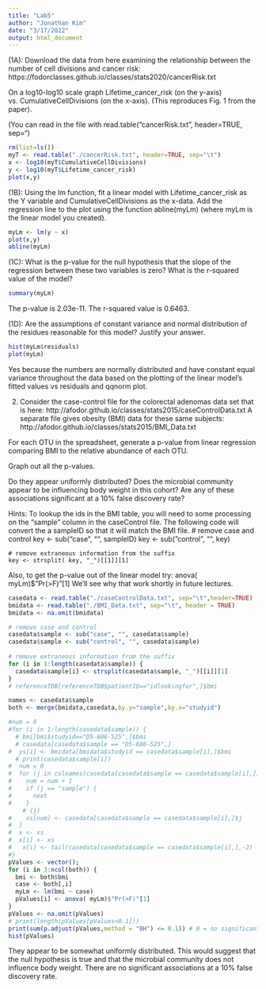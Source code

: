 ---
title: "Lab5"
author: "Jonathan Kim"
date: "3/17/2022"
output: html_document
---

(1A): Download the data from here examining the relationship between the number of cell divisions and cancer risk: https://fodorclasses.github.io/classes/stats2020/cancerRisk.txt

On a log10-log10 scale graph Lifetime_cancer_risk (on the y-axis) vs. CumulativeCellDivisions (on the x-axis).  (This reproduces Fig. 1 from the paper).

(You can read in the file with read.table("cancerRisk.txt", header=TRUE, sep="\t")

```{r}
rm(list=ls())
myT <- read.table("./cancerRisk.txt", header=TRUE, sep="\t")
x <- log10(myT$CumulativeCellDivisions)
y <- log10(myT$Lifetime_cancer_risk)
plot(x,y)
```

(1B):   Using the lm function, fit a linear model with Lifetime_cancer_risk as the Y variable and CumulativeCellDivisions as the x-data.  Add the regression line to the plot using the function abline(myLm)  (where myLm is the linear model you created).

```{r}
myLm <- lm(y ~ x)
plot(x,y)
abline(myLm)
```

(1C):  What is the p-value for the null hypothesis that the slope of the regression between these two variables is zero?  What is the r-squared value of the model?

```{r}
summary(myLm)
```
The p-value is 2.03e-11. The r-squared value is 0.6463.

(1D): Are the assumptions of constant variance and normal distribution of the residues reasonable for this model?  Justify your answer.

```{r}
hist(myLm$residuals)
plot(myLm)
```
Yes because the numbers are normally distributed and have constant equal variance throughout the data based on the plotting of the linear model's fitted values vs residuals and qqnorm plot.

(2) Consider the case-control file for the colorectal adenomas data set that is here:
	http://afodor.github.io/classes/stats2015/caseControlData.txt
    A separate file gives obesity (BMI) data for these same subjects:
	http://afodor.github.io/classes/stats2015/BMI_Data.txt

For each OTU in the spreadsheet, generate a p-value from linear regression comparing BMI to the relative abundance of each OTU. 

Graph out all the p-values.  

Do they appear uniformly distributed? Does the microbial community appear to be influencing body weight in this cohort?  Are any of these associations significant at a 10% false discovery rate?

Hints:  To lookup the ids in the BMI table, you will need to some processing on the “sample” column in the caseControl file.  The following code will convert the a sampleID so that it will match the BMI file.
	# remove case and control
key <- sub("case", "", sampleID)
	key <- sub("control", "", key)
	
	# remove extraneous information from the suffix
	key <- strsplit( key, "_")[[1]][1]

Also, to get the p-value out of the linear model try:
	anova( myLm)$"Pr(>F)"[1]
We’ll see why that work shortly in future lectures.
```{r}
casedata <- read.table("./caseControlData.txt", sep="\t",header=TRUE)
bmidata <- read.table("./BMI_Data.txt", sep="\t", header = TRUE)
bmidata <- na.omit(bmidata)

# remove case and control
casedata$sample <- sub("case", "", casedata$sample)
casedata$sample <- sub("control", "", casedata$sample)
	
# remove extraneous information from the suffix
for (i in 1:length(casedata$sample)) {
  casedata$sample[i] <- strsplit(casedata$sample, "_")[[i]][1]
}
# referenceTDB[referenceTDB$patientID=="idlookingfor",]$bmi

names <- casedata$sample
both <- merge(bmidata,casedata,by.y="sample",by.x="studyid")

#num = 0
#for (i in 1:length(casedata$sample)) {
  # bmi[bmi$studyid=="D5-686-525",]$bmi
  # casedata[casedata$sample == "D5-686-525",]
#  ys[i] <- bmidata[bmidata$studyid == casedata$sample[i],]$bmi
  # print(casedata$sample[i])
#  num = 0
#  for (j in colnames(casedata[casedata$sample == casedata$sample[i],])) {
#    num = num + 1
#    if (j == "sample") {
#      next
#    }
    # (j)
#    xs[num] <- casedata[casedata$sample == casedata$sample[i],]$j
#  }
#  x <- xs
#  x[i] <- xs
#   x[i] <- tail(casedata[casedata$sample == casedata$sample[i],],-2)
#}
pValues <- vector();
for (i in 3:ncol(both)) {
  bmi <- both$bmi
  case <- both[,i]
  myLm <- lm(bmi ~ case)
  pValues[i] <- anova( myLm)$"Pr(>F)"[1]
}
pValues <- na.omit(pValues)
# print(length(pValues[pValues<0.1]))
print(sum(p.adjust(pValues,method = "BH") <= 0.1)) # 0 = no significant hits
hist(pValues)
```
They appear to be somewhat uniformly distributed. This would suggest that the null hypothesis is true and that the microbial community does not influence body weight. There are no significant associations at a 10% false discovery rate. 